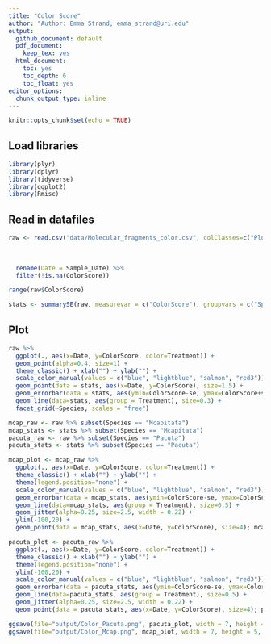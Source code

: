 ```yaml
---
title: "Color Score"
author: "Author: Emma Strand; emma_strand@uri.edu"
output:
  github_document: default
  pdf_document:
    keep_tex: yes
  html_document:
    toc: yes
    toc_depth: 6
    toc_float: yes
editor_options: 
  chunk_output_type: inline
---
```


```r
knitr::opts_chunk$set(echo = TRUE)
```

## Load libraries 

```r
library(plyr)
library(dplyr)
library(tidyverse)
library(ggplot2)
library(Rmisc)
```


## Read in datafiles 

```r
raw <- read.csv("data/Molecular_fragments_color.csv", colClasses=c("Plug_ID"="character", 
                                                                               "Timepoint"="character",
                                                                               "Sample_Date"="character",
                                                                               "PhotoDate"="character")) %>%
  rename(Date = Sample_Date) %>%
  filter(!is.na(ColorScore))

range(raw$ColorScore)

stats <- summarySE(raw, measurevar = c("ColorScore"), groupvars = c("Species", "Date", "Treatment"))
```

## Plot

```r
raw %>%
  ggplot(., aes(x=Date, y=ColorScore, color=Treatment)) +
  geom_point(alpha=0.4, size=1) +
  theme_classic() + xlab("") + ylab("") +
  scale_color_manual(values = c("blue", "lightblue", "salmon", "red3")) +
  geom_point(data = stats, aes(x=Date, y=ColorScore), size=1.5) +
  geom_errorbar(data = stats, aes(ymin=ColorScore-se, ymax=ColorScore+se), size=0.3, width=.1) +
  geom_line(data=stats, aes(group = Treatment), size=0.3) +
  facet_grid(~Species, scales = "free")

mcap_raw <- raw %>% subset(Species == "Mcapitata")
mcap_stats <- stats %>% subset(Species == "Mcapitata")
pacuta_raw <- raw %>% subset(Species == "Pacuta")
pacuta_stats <- stats %>% subset(Species == "Pacuta")

mcap_plot <- mcap_raw %>%
  ggplot(., aes(x=Date, y=ColorScore, color=Treatment)) +
  theme_classic() + xlab("") + ylab("") +
  theme(legend.position="none") +
  scale_color_manual(values = c("blue", "lightblue", "salmon", "red3")) +
  geom_errorbar(data = mcap_stats, aes(ymin=ColorScore-se, ymax=ColorScore+se), size=0.5, width=.1) +
  geom_line(data=mcap_stats, aes(group = Treatment), size=0.5) +
  geom_jitter(alpha=0.25, size=2.5, width = 0.22) + 
  ylim(-100,20) +
  geom_point(data = mcap_stats, aes(x=Date, y=ColorScore), size=4); mcap_plot

pacuta_plot <- pacuta_raw %>%
  ggplot(., aes(x=Date, y=ColorScore, color=Treatment)) +
  theme_classic() + xlab("") + ylab("") +
  theme(legend.position="none") +
  ylim(-100,20) +
  scale_color_manual(values = c("blue", "lightblue", "salmon", "red3")) +
  geom_errorbar(data = pacuta_stats, aes(ymin=ColorScore-se, ymax=ColorScore+se), size=0.5, width=.1) +
  geom_line(data=pacuta_stats, aes(group = Treatment), size=0.5) +
  geom_jitter(alpha=0.25, size=2.5, width = 0.22) + 
  geom_point(data = pacuta_stats, aes(x=Date, y=ColorScore), size=4); pacuta_plot

ggsave(file="output/Color_Pacuta.png", pacuta_plot, width = 7, height = 5, units = c("in"))
ggsave(file="output/Color_Mcap.png", mcap_plot, width = 7, height = 5, units = c("in"))
```


